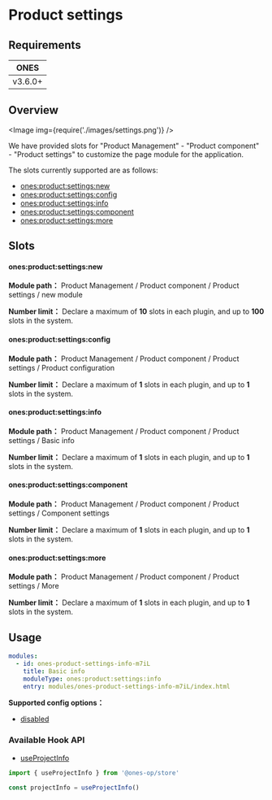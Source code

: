 
# Product settings

## Requirements

| **ONES** |
| :------: |
| v3.6.0+  |

## Overview

<Image img={require('./images/settings.png')} />

We have provided slots for "Product Management" - "Product component" - "Product settings" to customize the page module for the application.

The slots currently supported are as follows:

- [ones:product:settings:new](#onesproductsettingsnew)
- [ones:product:settings:config](#onesproductsettingsconfig)
- [ones:product:settings:info](#onesproductsettingsinfo)
- [ones:product:settings:component](#onesproductsettingscomponent)
- [ones:product:settings:more](#onesproductsettingsmore)

## Slots

#### ones:product:settings:new

**Module path：** Product Management / Product component / Product settings / new module

**Number limit：** Declare a maximum of **10** slots in each plugin, and up to **100** slots in the system.

#### ones:product:settings:config

**Module path：** Product Management / Product component / Product settings / Product configuration

**Number limit：** Declare a maximum of **1** slots in each plugin, and up to **1** slots in the system.

#### ones:product:settings:info

**Module path：** Product Management / Product component / Product settings / Basic info

**Number limit：** Declare a maximum of **1** slots in each plugin, and up to **1** slots in the system.

#### ones:product:settings:component

**Module path：** Product Management / Product component / Product settings / Component settings

**Number limit：** Declare a maximum of **1** slots in each plugin, and up to **1** slots in the system.

#### ones:product:settings:more

**Module path：** Product Management / Product component / Product settings / More

**Number limit：** Declare a maximum of **1** slots in each plugin, and up to **1** slots in the system.

## Usage

```yaml
modules:
  - id: ones-product-settings-info-m7iL
    title: Basic info
    moduleType: ones:product:settings:info
    entry: modules/ones-product-settings-info-m7iL/index.html
```

**Supported config options：**

- [disabled](../../../../../../reference/config/plugin.md#disabled)

### Available Hook API

- [useProjectInfo](../../../../../../reference/packages/store/store.md#useProjectInfo)

```ts
import { useProjectInfo } from '@ones-op/store'

const projectInfo = useProjectInfo()
```
